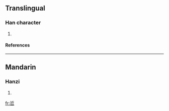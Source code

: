 ==Translingual==
===Han character===
{{Han char|rn=46|rad=山|as=07|sn=10|four=|canj=水中山 (ELU)}}
# {{defn|Han|sort=山07}}
====References====
{{Han ref|kx=0312.190|dkj=08123|dj=0613.010|hdz=10776.030|uh=5CFE|ud=23806}}
----
==Mandarin==
===Hanzi===
{{cmn-hanzi|pin=[[yīn]] ([[yin1]])|wg=yin<sup>1</sup>}}
# {{defn|Mandarin}}

[[fr:峾]]